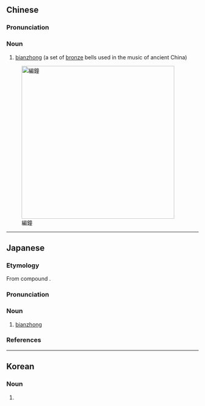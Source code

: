{{also|编钟}}
==Chinese==
{{zh-forms|s=编钟}}
{{wikipedia|lang=zh}}

===Pronunciation===
{{zh-pron
|m=biānzhōng
|cat=n
}}

===Noun===
{{zh-noun}}

# {{lb|zh|musical instrument}} [[bianzhong]] (a set of [[bronze]] bells used in the music of ancient China)

[[Image:Bianzhong.jpg|400px|thumb|right|編鐘]]

----

==Japanese==
{{wikipedia|lang=ja}}
{{ja-kanjitab|へん|しょう|yomi=o}}

===Etymology===
From {{etyl|ltc|ja|sort=へんしょう}} compound {{m|zh|編鐘|tr=pen tsyowng|lit=arrange + bell}}.

===Pronunciation===
{{ja-pron|yomi=o|へんしょう|acc=0|acc_ref=DJR}}

===Noun===
{{ja-noun|へんしょう}}

# {{lb|ja|musical instrument|sort=へんしょう}} [[bianzhong]]

===References===
<references/>

----

==Korean==
{{ko-hanjatab}}

===Noun===
{{ko-noun|hangeul=편종}}

# {{hanja form of|편종|[[bianzhong]]}}